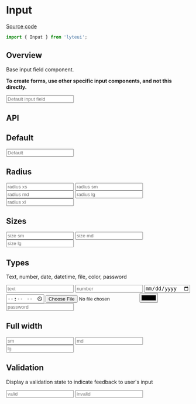 
<Meta title="Form/Input" />

# Input

[Source code](https://github.com/chewhx/lyteui/blob/main/src/components/Input/Input.tsx)

```jsx
import { Input } from 'lyteui';
```

## Overview

Base input field component.

**To create forms, use other specific input components, and not this directly.**

<Canvas>
	<Input placeholder="Default input field" />
</Canvas>

## API

<ArgsTable of={Input} />

## Default

<Canvas>
	<Input placeholder="Default" />
</Canvas>

## Radius

<Canvas>
	<Input placeholder="radius xs" radius="xs" />
	<Input placeholder="radius sm" radius="sm" />
	<Input placeholder="radius md" radius="md" />
	<Input placeholder="radius lg" radius="lg" />
	<Input placeholder="radius xl" radius="xl" />
</Canvas>

## Sizes

<Canvas>
	<Input placeholder="size sm" size="sm" />
	<Input placeholder="size md" size="md" />
	<Input placeholder="size lg" size="lg" />
</Canvas>

## Types

Text, number, date, datetime, file, color, password

<Canvas>
	<Input type="text" placeholder="text" />
	<Input type="number" placeholder="number" />
	<Input type="date" placeholder="date" />
	<Input type="time" placeholder="time" />
	<Input type="file" placeholder="file" />
	<Input type="color" />
	<Input type="password" placeholder="password" />
</Canvas>

## Full width

<Canvas>
	<div style={{ width: '500px', margin: 'auto' }}>
		<Input placeholder="sm" fullWidth size="sm" />
		<Input placeholder="md" fullWidth size="md" />
		<Input placeholder="lg" fullWidth size="lg" />
	</div>
</Canvas>

## Validation

Display a validation state to indicate feedback to user's input

<Canvas>
	<Input placeholder="valid" isValid />
	<Input placeholder="invalid" isInvalid />
</Canvas>
